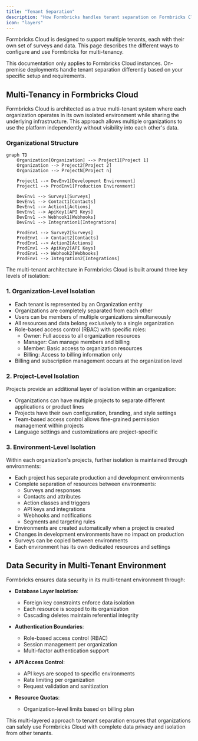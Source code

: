 ```yaml
---
title: "Tenant Separation"
description: "How Formbricks handles tenant separation on Formbricks Cloud"
icon: "layers"
---
```


Formbricks Cloud is designed to support multiple tenants, each with their own set of surveys and data. This page describes the different ways to configure and use Formbricks for multi-tenancy.

<Note>
This documentation only applies to Formbricks Cloud instances. On-premise deployments handle tenant separation differently based on your specific setup and requirements.
</Note>

## Multi-Tenancy in Formbricks Cloud

Formbricks Cloud is architected as a true multi-tenant system where each organization operates in its own isolated environment while sharing the underlying infrastructure. This approach allows multiple organizations to use the platform independently without visibility into each other's data.

### Organizational Structure

```mermaid
graph TD
    Organization[Organization] --> Project1[Project 1]
    Organization --> Project2[Project 2]
    Organization --> ProjectN[Project n]
    
    Project1 --> DevEnv1[Development Environment]
    Project1 --> ProdEnv1[Production Environment]
    
    DevEnv1 --> Survey1[Surveys]
    DevEnv1 --> Contact1[Contacts]
    DevEnv1 --> Action1[Actions]
    DevEnv1 --> ApiKey1[API Keys]
    DevEnv1 --> Webhook1[Webhooks]
    DevEnv1 --> Integration1[Integrations]
    
    ProdEnv1 --> Survey2[Surveys]
    ProdEnv1 --> Contact2[Contacts]
    ProdEnv1 --> Action2[Actions]
    ProdEnv1 --> ApiKey2[API Keys]
    ProdEnv1 --> Webhook2[Webhooks]
    ProdEnv1 --> Integration2[Integrations]
```

The multi-tenant architecture in Formbricks Cloud is built around three key levels of isolation:

### 1. Organization-Level Isolation

- Each tenant is represented by an Organization entity
- Organizations are completely separated from each other
- Users can be members of multiple organizations simultaneously
- All resources and data belong exclusively to a single organization
- Role-based access control (RBAC) with specific roles:
  - Owner: Full access to all organization resources
  - Manager: Can manage members and billing
  - Member: Basic access to organization resources
  - Billing: Access to billing information only
- Billing and subscription management occurs at the organization level

### 2. Project-Level Isolation

Projects provide an additional layer of isolation within an organization:

- Organizations can have multiple projects to separate different applications or product lines
- Projects have their own configuration, branding, and style settings
- Team-based access control allows fine-grained permission management within projects
- Language settings and customizations are project-specific

### 3. Environment-Level Isolation

Within each organization's projects, further isolation is maintained through environments:

- Each project has separate production and development environments
- Complete separation of resources between environments:
  - Surveys and responses
  - Contacts and attributes
  - Action classes and triggers
  - API keys and integrations
  - Webhooks and notifications
  - Segments and targeting rules
- Environments are created automatically when a project is created
- Changes in development environments have no impact on production
- Surveys can be copied between environments
- Each environment has its own dedicated resources and settings

## Data Security in Multi-Tenant Environment

Formbricks ensures data security in its multi-tenant environment through:

- **Database Layer Isolation**: 
  - Foreign key constraints enforce data isolation
  - Each resource is scoped to its organization
  - Cascading deletes maintain referential integrity

- **Authentication Boundaries**: 
  - Role-based access control (RBAC)
  - Session management per organization
  - Multi-factor authentication support

- **API Access Control**: 
  - API keys are scoped to specific environments
  - Rate limiting per organization
  - Request validation and sanitization

- **Resource Quotas**: 
  - Organization-level limits based on billing plan


This multi-layered approach to tenant separation ensures that organizations can safely use Formbricks Cloud with complete data privacy and isolation from other tenants.

